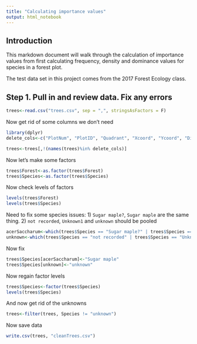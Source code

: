 ```yaml
---
title: "Calculating importance values"
output: html_notebook
---
```

## Introduction

This markdown document will walk through the calculation of importance values from first calculating frequency, density and dominance values for species in a forest plot.

The test data set in this project comes from the 2017 Forest Ecology class.

## Step 1. Pull in and review data.  Fix any errors

```r
trees<-read.csv("trees.csv", sep = ",", stringsAsFactors = F)
```
Now get rid of some columns we don't need

```r
library(dplyr)
delete_cols<-c("PlotNum", "PlotID", "Quadrant", "Xcoord", "Ycoord", "DistanceM", "HtPercent", "TreeHeightM")

trees<-trees[,!(names(trees)%in% delete_cols)]
```
Now let's make some factors
```r
trees$Forest<-as.factor(trees$Forest)
trees$Species<-as.factor(trees$Species)
```
Now check levels of factors
```r
levels(trees$Forest)
levels(trees$Species)
```
Need to fix some species issues:
1) `Sugar maple?`, `Sugar maple` are the same thing.
2) `not recorded`, `Unknown1` and `unknown` should be pooled

```r
acerSaccharum<-which(trees$Species == "Sugar maple?" | trees$Species == "Sugar maple")
unknown<-which(trees$Species == "not recorded" | trees$Species == "Unknown1" | trees$Species == "unknown")
```
Now fix
```r
trees$Species[acerSaccharum]<-"Sugar maple"
trees$Species[unknown]<-"unknown"

```
Now regain factor levels
```r
trees$Species<-factor(trees$Species)
levels(trees$Species)
```
And now get rid of the unknowns
```r
trees<-filter(trees, Species != "unknown")
```
Now save data
```r
write.csv(trees, "cleanTrees.csv")
```


